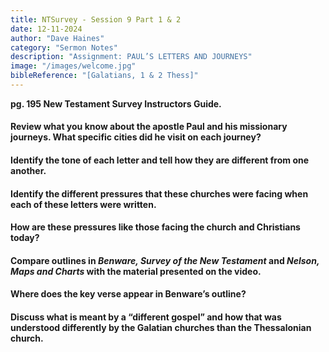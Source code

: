 ```yaml
---
title: NTSurvey - Session 9 Part 1 & 2
date: 12-11-2024
author: "Dave Haines"
category: "Sermon Notes"
description: "Assignment: PAUL’S LETTERS AND JOURNEYS"
image: "/images/welcome.jpg"
bibleReference: "[Galatians, 1 & 2 Thess]"
---
```


**pg. 195 New Testament Survey Instructors Guide.**

#### Review what you know about the apostle Paul and his missionary journeys. What specific cities did he visit on each journey?

#### Identify the tone of each letter and tell how they are different from one another.

#### Identify the different pressures that these churches were facing when each of these letters were written.

#### How are these pressures like those facing the church and Christians today?

#### Compare **outlines** in *Benware, Survey of the New Testament* and *Nelson, Maps and Charts* with the material presented on the video.

#### Where does the key verse appear in Benware’s outline?

#### Discuss what is meant by a “different gospel” and how that was understood differently by the Galatian churches than the Thessalonian church.
